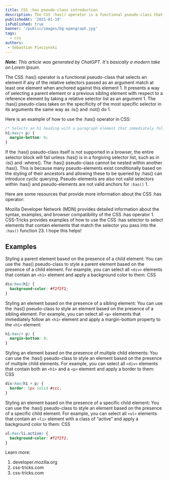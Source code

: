 ```yaml
---
title: CSS :has pseudo-class introduction
description: The CSS :has() operator is a functional pseudo-class that selects an element if any of the relative selectors passed as an argument match at least one element when anchored against this element 1. It presents a way of selecting a parent element or a previous sibling element with respect to a reference element by taking a relative selector list as an argument 1. The :has() pseudo-class takes on the specificity of the most specific selector in its arguments the same way as :is() and :not() do 1.
publishedAt: '2021-01-19'
isPublished: true
banner: '/public/images/bg-opengraph.jpg'
tags:
  - css
authors: 
 - Sebastian Pieczynski
---
```


_**Note:** This article was generated by ChatGPT. It's basically a modern take on Lorem Ipsum._

The CSS :has() operator is a functional pseudo-class that selects an element if any of the relative selectors passed as an argument match at least one element when anchored against this element 1. It presents a way of selecting a parent element or a previous sibling element with respect to a reference element by taking a relative selector list as an argument 1. The :has() pseudo-class takes on the specificity of the most specific selector in its arguments the same way as :is() and :not() do 1.

Here is an example of how to use the :has() operator in CSS:


```css
/* Selects an h1 heading with a paragraph element that immediately follows the h1 and applies the style to h1 */
h1:has(+ p) {
  margin-bottom: 0;
}
```

If the :has() pseudo-class itself is not supported in a browser, the entire selector block will fail unless :has() is in a forgiving selector list, such as in :is() and :where(). The :has() pseudo-class cannot be nested within another :has(). This is because many pseudo-elements exist conditionally based on the styling of their ancestors and allowing these to be queried by :has() can introduce cyclic querying. Pseudo-elements are also not valid selectors within :has() and pseudo-elements are not valid anchors for `:has()` 1.

Here are some resources that provide more information about the CSS :has operator:

Mozilla Developer Network (MDN) provides detailed information about the syntax, examples, and browser compatibility of the CSS :has operator 1.
CSS-Tricks provides examples of how to use the CSS :has selector to select elements that contain elements that match the selector you pass into the `:has()` function 23.
I hope this helps!

## Examples

Styling a parent element based on the presence of a child element: You can use the :has() pseudo-class to style a parent element based on the presence of a child element. For example, you can select all `<div>` elements that contain an `<h1>` element and apply a background color to them:
CSS

```css
div:has(h1) {
  background-color: #f2f2f2;
}
```

Styling an element based on the presence of a sibling element: You can use the :has() pseudo-class to style an element based on the presence of a sibling element. For example, you can select all `<p>` elements that immediately follow an `<h1>` element and apply a margin-bottom property to the `<h1>` element:

```css
h1:has(+ p) {
  margin-bottom: 0;
}
```

Styling an element based on the presence of multiple child elements: You can use the :has() pseudo-class to style an element based on the presence of multiple child elements. For example, you can select all `<div>` elements that contain both an `<h1>` and a `<p>` element and apply a border to them:
CSS

```css
div:has(h1 + p) {
  border: 1px solid #ccc;
}
```

Styling an element based on the presence of a specific child element: You can use the :has() pseudo-class to style an element based on the presence of a specific child element. For example, you can select all `<ul>` elements that contain an `<li>` element with a class of “active” and apply a background color to them:
CSS

```css
ul:has(li.active) {
  background-color: #f2f2f2;
}
```


Learn more:
1. developer.mozilla.org
2. css-tricks.com
3. css-tricks.com